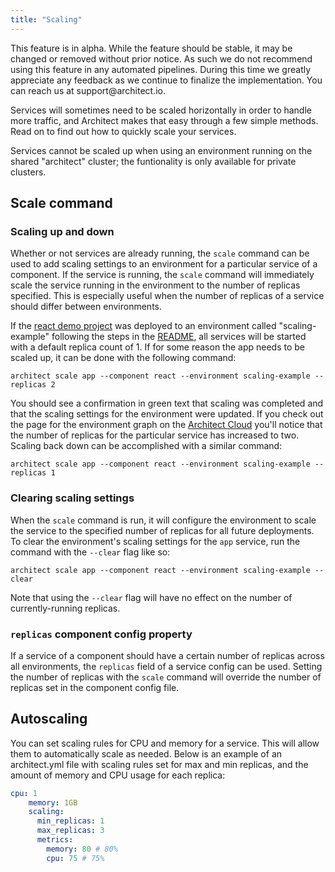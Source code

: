 ```yaml
---
title: "Scaling"
---
```


<Warning>
  This feature is in alpha. While the feature should be stable, it may be
  changed or removed without prior notice. As such we do not recommend using
  this feature in any automated pipelines. During this time we greatly
  appreciate any feedback as we continue to finalize the implementation. You can
  reach us at support@architect.io.
</Warning>

Services will sometimes need to be scaled horizontally in order to handle more
traffic, and Architect makes that easy through a few simple methods. Read on to
find out how to quickly scale your services.

<Warning>
  Services cannot be scaled up when using an environment running on the shared
  "architect" cluster; the funtionality is only available for private clusters.
</Warning>

## Scale command

### Scaling up and down

Whether or not services are already running, the `scale` command can be used to
add scaling settings to an environment for a particular service of a component.
If the service is running, the `scale` command will immediately scale the
service running in the environment to the number of replicas specified. This is
especially useful when the number of replicas of a service should differ between
environments.

If the [react demo project](https://github.com/architect-templates/react) was
deployed to an environment called "scaling-example" following the steps in the
[README](https://github.com/architect-templates/react#deploying-to-the-cloud),
all services will be started with a default replica count of 1. If for some
reason the app needs to be scaled up, it can be done with the following command:

```
architect scale app --component react --environment scaling-example --replicas 2
```

You should see a confirmation in green text that scaling was completed and that
the scaling settings for the environment were updated. If you check out the page
for the environment graph on the
[Architect Cloud](https://auth.architect.io/u/login?state=hKFo2SBLOTdBYTdVeHZhN000bUhkWW5OOHNrZTFhZ1Vsc1NKNaFur3VuaXZlcnNhbC1sb2dpbqN0aWTZIFRvVkMtU0NaWWotcEVLZzhDOTI1VUs1cVNsTk9DRDVso2NpZNkgbElwVzlmcTlJRlFCQmpUZ2xsaE42RUkwMVRYTWhSVm0)
you'll notice that the number of replicas for the particular service has
increased to two. Scaling back down can be accomplished with a similar command:

```
architect scale app --component react --environment scaling-example --replicas 1
```

### Clearing scaling settings

When the `scale` command is run, it will configure the environment to scale the
service to the specified number of replicas for all future deployments. To clear
the environment's scaling settings for the `app` service, run the command with
the `--clear` flag like so:

```
architect scale app --component react --environment scaling-example --clear
```

Note that using the `--clear` flag will have no effect on the number of
currently-running replicas.

### `replicas` component config property

If a service of a component should have a certain number of replicas across all
environments, the `replicas` field of a service config can be used. Setting the
number of replicas with the `scale` command will override the number of replicas
set in the component config file.

## Autoscaling

You can set scaling rules for CPU and memory for a service. This will allow them
to automatically scale as needed. Below is an example of an architect.yml file
with scaling rules set for max and min replicas, and the amount of memory and
CPU usage for each replica:

```yaml
cpu: 1
    memory: 1GB
    scaling:
      min_replicas: 1
      max_replicas: 3
      metrics:
        memory: 80 # 80%
        cpu: 75 # 75%
```
